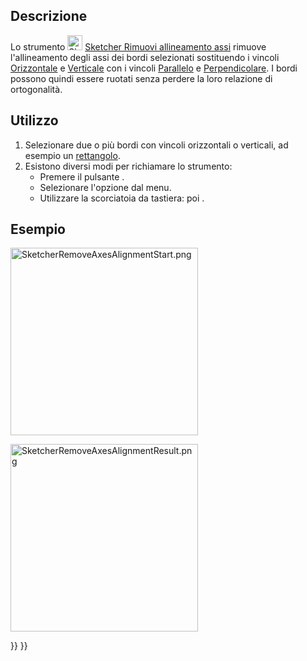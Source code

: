 <languages/>

{{Docnav/it
|[[Sketcher_Symmetry/it|Simmetria]]
|[[Sketcher_DeleteAllGeometry/it|Elimina tutte le geometrie]]
|[[Sketcher_Workbench/it|Sketcher]]
|IconL=Sketcher_Symmetry.svg
|IconR=Sketcher_DeleteAllGeometry.svg
|IconC=Workbench_Sketcher.svg
}}

{{GuiCommand/it
|Name=Sketcher RemoveAxesAlignment
|Name/it=Rimuovi allineamento assi
|MenuLocation=Schizzo → Strumenti → Rimuovi allineamento assi
|Workbenches=[[Sketcher_Workbench/it|Sketcher]]
|Shortcut={{KEY|Z}} {{KEY|R}}
|Version=0.20
}}

<span id="Description"></span>
==Descrizione==

Lo strumento [[Image:Sketcher_RemoveAxesAlignment.svg|24px]] [[Sketcher_RemoveAxesAlignment/it|Sketcher Rimuovi allineamento assi]] rimuove l'allineamento degli assi dei bordi selezionati sostituendo i vincoli [[Sketcher_ConstrainHorizontal/it|Orizzontale]] e [[Sketcher_ConstrainVertical/it|Verticale]] con i vincoli [[Sketcher_ConstrainParallel/it|Parallelo]] e [[Sketcher_ConstrainPerpendicular/it|Perpendicolare]]. I bordi possono quindi essere ruotati senza perdere la loro relazione di ortogonalità.

<span id="Usage"></span>
==Utilizzo==

# Selezionare due o più bordi con vincoli orizzontali o verticali, ad esempio un [[Sketcher_CreateRectangle/it|rettangolo]].
# Esistono diversi modi per richiamare lo strumento:
#* Premere il pulsante {{Button|[[Image:Sketcher_RemoveAxesAlignment.svg|16px]] [[Sketcher_RemoveAxesAlignment/it|Rimuovi allineamento assi]]}}.
#* Selezionare l'opzione {{MenuCommand|Schizzo → Strumenti dello Sketcher → [[Image:Sketcher_RemoveAxesAlignment.svg|16px]] Rimuovi allineamento assi}} dal menu.
#* Utilizzare la scorciatoia da tastiera: {{KEY|Z}} poi {{KEY|R}}.

<span id="Example"></span>
==Esempio==

[[File:SketcherRemoveAxesAlignmentStart.png|300px]]
{{Caption|Un rettangolo selezionato con vincoli orizzontali e verticali.}}

[[File:SketcherRemoveAxesAlignmentResult.png|300px]]
{{Caption|Il rettangolo dopo aver utilizzato lo strumento.}}


{{Docnav/it
|[[Sketcher_Symmetry/it|Simmetria]]
|[[Sketcher_DeleteAllGeometry/it|Elimina tutte le geometrie]]
|[[Sketcher_Workbench/it|Sketcher]]
|IconL=Sketcher_Symmetry.svg
|IconR=Sketcher_DeleteAllGeometry.svg
|IconC=Workbench_Sketcher.svg
}}

{{Sketcher_Tools_navi{{#translation:}}}}
{{Userdocnavi{{#translation:}}}}